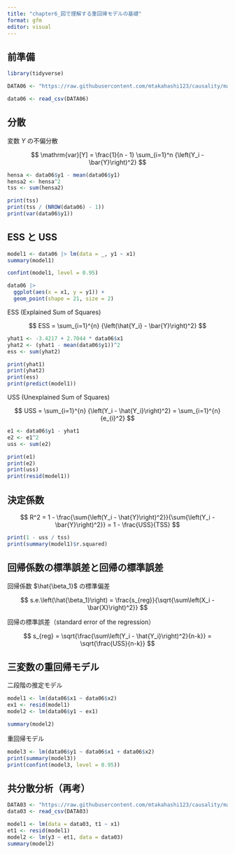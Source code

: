 ```yaml
---
title: "chapter6_図で理解する重回帰モデルの基礎"
format: gfm
editor: visual
---
```


## 前準備

```r
library(tidyverse)

DATA06 <- "https://raw.githubusercontent.com/mtakahashi123/causality/main/data06.csv"

data06 <- read_csv(DATA06)
```

## 分散

変数 $Y$ の不偏分散

$$
\mathrm{var}[Y] = \frac{1}{n - 1} \sum_{i=1}^n {\left(Y_i - \bar{Y}\right)^2}
$$

```r
hensa <- data06$y1 - mean(data06$y1)
hensa2 <- hensa^2
tss <- sum(hensa2)

print(tss)
print(tss / (NROW(data06) - 1))
print(var(data06$y1))
```

## ESS と USS

```r
model1 <- data06 |> lm(data = _, y1 ~ x1)
summary(model1)
```

```r
confint(model1, level = 0.95)
```

```r
data06 |>
  ggplot(aes(x = x1, y = y1)) +
  geom_point(shape = 21, size = 2)
```

ESS (Explained Sum of Squares)

$$
ESS = \sum_{i=1}^{n} {\left(\hat{Y_i} - \bar{Y}\right)^2}
$$

```r
yhat1 <- -3.4217 + 2.7044 * data06$x1
yhat2 <- (yhat1 - mean(data06$y1))^2
ess <- sum(yhat2)

print(yhat1)
print(yhat2)
print(ess)
print(predict(model1))
```

USS (Unexplained Sum of Squares)

$$
USS = \sum_{i=1}^{n} {\left(Y_i - \hat{Y_i}\right)^2} = \sum_{i=1}^{n} {e_{i}^2}
$$

```r
e1 <- data06$y1 - yhat1
e2 <- e1^2
uss <- sum(e2)

print(e1)
print(e2)
print(uss)
print(resid(model1))
```

## 決定係数

$$
R^2 = 1 - \frac{\sum{\left(Y_i - \hat{Y}\right)^2}}{\sum{\left(Y_i - \bar{Y}\right)^2}} = 1 - \frac{USS}{TSS}
$$

```r
print(1 - uss / tss)
print(summary(model1)$r.squared)
```

## 回帰係数の標準誤差と回帰の標準誤差

回帰係数 $\hat{\beta_1}$ の標準偏差

$$
s.e.\left(\hat{\beta_1}\right) = \frac{s_{reg}}{\sqrt{\sum\left(X_i - \bar{X}\right)^2}}
$$

回帰の標準誤差（standard error of the regression）

$$
s_{reg} = \sqrt{\frac{\sum\left(Y_i - \hat{Y_i}\right)^2}{n-k}} = \sqrt{\frac{USS}{n-k}}
$$

## 三変数の重回帰モデル

二段階の推定モデル

```r
model1 <- lm(data06$x1 ~ data06$x2)
ex1 <- resid(model1)
model2 <- lm(data06$y1 ~ ex1)

summary(model2)
```

重回帰モデル

```r
model3 <- lm(data06$y1 ~ data06$x1 + data06$x2)
print(summary(model3))
print(confint(model3, level = 0.95))
```

## 共分散分析（再考）

```r
DATA03 <- "https://raw.githubusercontent.com/mtakahashi123/causality/main/data03.csv"
data03 <- read_csv(DATA03)

model1 <- lm(data = data03, t1 ~ x1)
et1 <- resid(model1)
model2 <- lm(y3 ~ et1, data = data03)
summary(model2)
```

